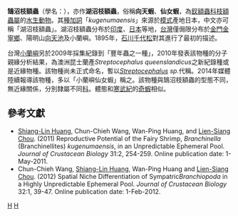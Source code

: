 {{Speciesbox
| taxon = Branchinella kugenumaensis
| image = Branchinella ja01.jpg
| binomial_authority =（{{tsl|ja|石川千代松|石川千代松|Ishikawa}}, 1895）{{r|TaiBIF|TaiBNET}}
| synonyms_ref={{r|TaiBIF|TaiBNET}}
| synonyms=
*''Branchinellaella kugenumaensis'' （Ishikawa, 1895）
}}

'''鵠沼枝額蟲'''{{R|周劉|page=4}}（學名：''{{lang|la|Branchinella kugenumaensis}}''），亦作'''湖沼枝額蟲'''{{r|TaiBIF|TaiBNET|ymsnp}}，俗稱'''向天蝦'''、'''仙女蝦'''，為[[釵額蟲科|釵額蟲科]][[枝額蟲屬|枝額蟲屬]]的[[水生動物|水生動物]]。其[[種加詞|種加詞]]「''kugenumaensis''」來源於[[模式標本|模式]]產地日本{{Link-ja|鵠沼村|鵠沼村}}，中文亦可稱「湖沼枝額蟲」{{r|TaiBIF|TaiBNET}}。湖沼枝額蟲分布於[[印度|印度]]、[[日本|日本]]等地，[[台灣|台灣]]僅侷限分布於[[金門|金門]][[金寧鄉|金寧鄉]]、陽明山[[向天池|向天池]]及小蘭嶼。1895年，[[石川千代松|石川千代松]]對其進行了最初的描述。

台灣[[小蘭嶼|小蘭嶼]]另於2009年採集紀錄到「豐年蟲之一種」{{R|柯等}}，2010年發表該物種的分子親緣分析結果{{R|朱等}}，為澳洲昆士蘭產''Streptocephalus queenslandicus''之新紀錄種或是近緣物種。該物種尚未正式命名，暫以''[[Streptocephalus|Streptocephalus]] sp.''代稱。2014年媒體陸續報導該物種{{R|蔡宗憲}}{{R|公視}}，多以「小蘭嶼仙女蝦」稱之。該物種與鵠沼枝額蟲的型態不同，無近緣關係，分別隸屬不同[[科_(生物)|科]]。體態和[[寒武紀|寒武紀]]的[[奇蝦|奇蝦]]相似。

==參考文獻==
{{reflist|refs=
<ref name="TaiBIF">{{TaiBIF |id=421975 |binomial=Branchinella kugenumaensis |authority=Ishikawa, 1895 |zh=湖沼枝額蟲 |access-date=2016-07-09 }}</ref>
<ref name=TaiBNET>{{TaiBNET |id=421975 |binomial=Branchinella kugenumaensis |authority=Ishikawa, 1895 |zh=湖沼枝額蟲 |access-date=2016-07-09 }}</ref>
<ref name="ymsnp">{{cite web |url=http://eip.ymsnp.gov.tw/UD/library/A0061%E9%99%BD%E6%98%8E%E5%B1%B1%E5%9C%8B%E5%AE%B6%E5%85%AC%E5%9C%92%E6%B9%96%E6%B2%BC%E6%9E%9D%E9%A1%8D%E8%9F%B2%E4%B9%8B%E7%94%9F%E6%B4%BB%E5%8F%B2%E7%A0%94%E7%A9%B6.pdf |format=[[PDF|PDF]] |author=[[黃祥麟|黃祥麟]] |title=陽明山國家公園湖沼枝額蟲 (Branchinella kugenumaensis, Ishikawa) 之生活史研究 |language=zh-hant |publisher=[[中華民國內政部|中華民國內政部]]營建署[[陽明山國家公園|陽明山國家公園]]管理處 |date=2004-12 |access-date=2014-08-01 |archive-date=2016-03-04 |archive-url=https://web.archive.org/web/20160304222128/http://eip.ymsnp.gov.tw/UD/library/A0061%E9%99%BD%E6%98%8E%E5%B1%B1%E5%9C%8B%E5%AE%B6%E5%85%AC%E5%9C%92%E6%B9%96%E6%B2%BC%E6%9E%9D%E9%A1%8D%E8%9F%B2%E4%B9%8B%E7%94%9F%E6%B4%BB%E5%8F%B2%E7%A0%94%E7%A9%B6.pdf |dead-url=no }}</ref>
<ref name="周劉">{{cite journal | author2 = [[周蓮香|周蓮香]] | author1 = 劉哲聿 | year = 2013 | title = 陽明山國家公園向天池真湖蚌蟲攝食構造發育研究 | language = zh-tw | publisher = 內政部營建署陽明山國家公園管理處 | location = 台北 | url = http://eip.ymsnp.gov.tw/UD/library/A0089%E9%99%BD%E6%98%8E%E5%B1%B1%E5%9C%8B%E5%AE%B6%E5%85%AC%E5%9C%92%E5%90%91%E5%A4%A9%E6%B1%A0%E7%9C%9F%E6%B9%96%E8%9A%8C%E8%9F%B2%E6%94%9D%E9%A3%9F%E6%A7%8B%E9%80%A0%E7%99%BC%E8%82%B2%E7%A0%94%E7%A9%B6.pdf | accessdate = 2014-07-07 | journal =  | archive-date = 2014-07-14 | archive-url = https://web.archive.org/web/20140714161748/http://eip.ymsnp.gov.tw/UD/library/A0089%E9%99%BD%E6%98%8E%E5%B1%B1%E5%9C%8B%E5%AE%B6%E5%85%AC%E5%9C%92%E5%90%91%E5%A4%A9%E6%B1%A0%E7%9C%9F%E6%B9%96%E8%9A%8C%E8%9F%B2%E6%94%9D%E9%A3%9F%E6%A7%8B%E9%80%A0%E7%99%BC%E8%82%B2%E7%A0%94%E7%A9%B6.pdf | dead-url = no }}</ref>
<ref name="柯等">{{cite journal | author = 柯風溪等 | year = 2009 | title = 小蘭嶼自然資源調查計畫成果報告書 | language = zh-tw | publisher = 內政部營建署海洋國家公園管理處 | location = 台北 | url = http://marine.cpami.gov.tw/english/filesys/dlarea/27/file2.pdf | accessdate = 2014-07-09 | archive-date = 2016-03-04 | archive-url = https://web.archive.org/web/20160304231830/http://marine.cpami.gov.tw/english/filesys/dlarea/27/file2.pdf | dead-url = no }}</ref>
<ref name="朱等">{{cite journal | author = 朱育民、蕭澤民、李政璋、張至維 | year = 2010 | title = 小蘭嶼產仙女蝦之分子親緣研究 | language = zh-tw | publisher = 2010臺灣水產學會論文發表會 | location = 台北 | url = http://marine.cpami.gov.tw/english/filesys/dlarea/27/file2.pdf | accessdate = 2014-07-09 | archive-date = 2016-03-04 | archive-url = https://web.archive.org/web/20160304231830/http://marine.cpami.gov.tw/english/filesys/dlarea/27/file2.pdf | dead-url = no }}</ref>
<ref name="蔡宗憲">{{cite news | author1 = 蔡宗憲 | author2 = 周蓮香 | title = 台灣第二種史前仙女蝦 惡劣環境照樣繁殖 | publisher = [[自由時報|自由時報]] | url = http://news.ltn.com.tw/news/life/paper/793972 | date = 2014-07-08 | accessdate = 2014-07-09 | archive-date = 2019-07-09 | archive-url = https://web.archive.org/web/20190709102348/https://news.ltn.com.tw/news/life/paper/793972 | dead-url = no }}</ref>
<ref name="公視">{{cite news | title = 小蘭嶼水塘發現 2億年古生物仙女蝦 | publisher = [[公視|公視]] | url = http://news.pts.org.tw/detail.php?NEENO=273338 | date = 2014-07-08 | accessdate = 2014-07-09 | archive-date = 2014-07-14 | archive-url = https://web.archive.org/web/20140714180614/http://news.pts.org.tw/detail.php?NEENO=273338 | dead-url = no }}</ref>
}}
* [[黃祥麟|Shiang-Lin Huang]], Chun-Chieh Wang, Wan-Ping Huang, and [[周蓮香|Lien-Siang Chou]]. (2011) Reproductive Potential of the Fairy Shrimp, ''Branchinella'' (Branchinellites) ''kugenumaensis'', in an Unpredictable Ephemeral Pool. ''Journal of Crustacean Biology'' 31:2, 254-259. Online publication date: 1-May-2011.
* Chun-Chieh Wang, [[黃祥麟|Shiang-Lin Huang]], Wan-Ping Huang and [[周蓮香|Lien-Siang Chou]]. (2012) Spatial Niche Differentiation of Sympatric'' Branchiopoda'' in a Highly Unpredictable Ephemeral Pool. ''Journal of Crustacean Biology'' 32:1, 39-47. Online publication date: 1-Feb-2012.

{{Authority control}}
{{Taxonbar}}
[[Category:枝額蟲屬|H]]
[[Category:_1895年描述的动物|H]]